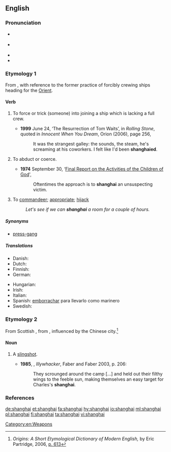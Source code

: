 {{was wotd|2008|April|23}}
{{also|shanghai|Shanghai|Shanghái|Shanghaï|Shànghǎi|Shang-hai|Shang-Haï}}
==English==

===Pronunciation===
* {{a|UK}} {{IPA|/ˌʃaŋˈhaɪ/|lang=en}}
* {{a|US}} {{IPA|/ˈʃeɪŋ.haɪ/|/ˌʃeɪŋˈhaɪ/|lang=en}}
* {{audio|en-us-shanghai.ogg|Audio (US)|lang=en}}
* {{rhymes|aɪ|lang=en}}

===Etymology 1===
From {{etyl|zh|en}} {{m|zh|上海||Shanghai|tr=Shànghǎi}}, with reference to the former practice of forcibly crewing ships heading for the [[Orient]].

====Verb====
{{en-verb}}

# {{label|en|transitive}} To force or trick (someone) into joining a ship which is lacking a full crew.
#* '''1999''' June 24, ‘The Resurrection of Tom Waits’, in ''Rolling Stone'', quoted in ''Innocent When You Dream'', Orion (2006), page 256,
#*: It was the strangest galley: the sounds, the steam, he's screaming at his coworkers. I felt like I'd been '''shanghaied'''.
# {{label|en|transitive}} To abduct or coerce.
#* '''1974''' September 30, ‘[http://www.xfamily.org/index.php/Final_Report_on_the_Activities_of_the_Children_of_God#4._Attitude_Toward_Education Final Report on the Activities of the Children of God]',
#*: Oftentimes the approach is to '''shanghai''' an unsuspecting victim.
# {{label|en|transitive}} To [[commandeer]]; [[appropriate]]; [[hijack]]
#: ''Let's see if we can '''shanghai''' a room for a couple of hours.''

=====Synonyms=====
* {{sense|force or trick someone into joining a ship; abduct or coerce}} [[press-gang]]

=====Translations=====
{{trans-top|to force or trick into joining a ship}}
* Danish: {{t|da|shanghaje}}
* Dutch: {{t|nl|sjanghaaien}}
* Finnish: {{t|fi|shanghaijata}}
* German: {{t+|de|schanghaien}}
{{trans-mid}}
* Hungarian: {{t+|hu|elrabol}}
* Irish: {{t|ga|shanghai-áil}}
* Italian: {{t|it|arruolare a forza}}
* Spanish: [[emborrachar]] para llevarlo como marinero
* Swedish: {{t+|sv|sjanghaja}}
{{trans-bottom}}

===Etymology 2===
From Scottish {{m|en|shangan}}, from {{etyl|gd|en}} {{m|gd|seangan}}, influenced by the Chinese city.<ref>''Origins: A Short Etymological Dictionary of Modern English,'' by Eric Partridge, 2006, [https://books.google.com/books?id=9fbpc7iyL2UC&pg=PA613&dq=%22slingshot%22+%22shanghai%22 p. 613]</ref>

====Noun====
{{en-noun}}

# {{label|en|AU|NZ}} A [[slingshot]].
#* '''1985''', {{w|Peter Carey}}, ''Illywhacker'', Faber and Faber 2003, p. 206:
#*: They scrounged around the camp […] and held out their filthy wings to the feeble sun, making themselves an easy target for Charles's '''shanghai'''.

===References===
<references/>

[[Category:en:Weapons]]

[[de:shanghai]]
[[et:shanghai]]
[[fa:shanghai]]
[[hy:shanghai]]
[[io:shanghai]]
[[ml:shanghai]]
[[pl:shanghai]]
[[fi:shanghai]]
[[ta:shanghai]]
[[vi:shanghai]]